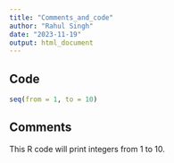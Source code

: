 ```yaml
---
title: "Comments_and_code"
author: "Rahul Singh"
date: "2023-11-19"
output: html_document
---
```


## Code

```r
seq(from = 1, to = 10)
```

## Comments


This R code will print integers from 1 to 10.